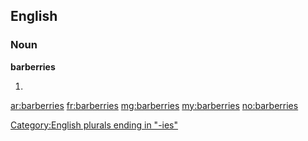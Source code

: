==English==

===Noun===
'''barberries'''

# {{plural of|barberry}}

[[Category:English plurals ending in "-ies"]]

[[ar:barberries]]
[[fr:barberries]]
[[mg:barberries]]
[[my:barberries]]
[[no:barberries]]